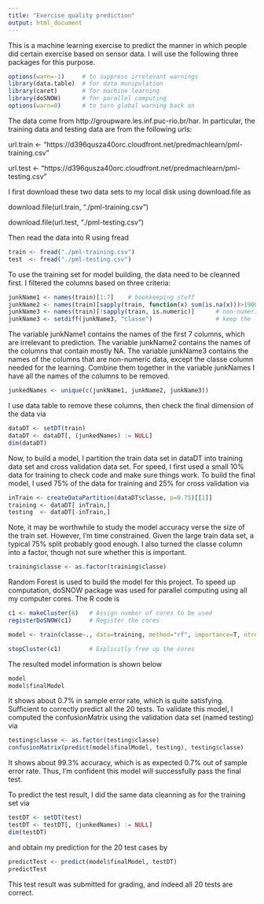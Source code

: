 ```yaml
---
title: "Exercise quality prediction"
output: html_document
---
```


This is a machine learning exercise to predict the manner in which people did certain exercise based on sensor data. I will use the following three packages for this purpose.
```r
options(warn=-1)     # to suppress irrelevant warnings
library(data.table)  # for data munipulation
library(caret)       # for machine learning
library(doSNOW)      # for parallel computing
options(warn=0)      # to turn global warning back on
```
The data come from http://groupware.les.inf.puc-rio.br/har. In particular,
the training data and testing data are from the following urls:

url.train <- "https://d396qusza40orc.cloudfront.net/predmachlearn/pml-training.csv"

url.test  <- "https://d396qusza40orc.cloudfront.net/predmachlearn/pml-testing.csv"

I first download these two data sets to my local disk using download.file as

download.file(url.train, "./pml-training.csv")

download.file(url.test,  "./pml-testing.csv")

Then read the data into R using fread
```r
train <- fread("./pml-training.csv")
test  <- fread("./pml-testing.csv")
```


To use the training set for model building, the data need to be cleanned first. I filtered the columns based on three criteria:
```r
junkName1 <- names(train)[1:7]    # bookkeeping stuff
junkName2 <- names(train)[sapply(train, function(x) sum(is.na(x)))>19000]    # mostly NA
junkName3 <- names(train)[!sapply(train, is.numeric)]      # non-numeric columns
junkName3 <- setdiff(junkName3, "classe")                  # keep the last columns
```
The variable junkName1 contains the names of the first 7 columns, which are irrelevant to prediction.
The variable junkName2 contains the names of the columns that contain mostly NA.
The variable junkName3 contains the names of the columns that are non-numeric data, except the classe column needed for the learning. Combine them together in the variable junkNames I have all the names of the columns to be removed.
```r
junkedNames <- unique(c(junkName1, junkName2, junkName3))
```
I use data table to remove these columns, then check the final dimension of the data via
```r
dataDT <- setDT(train)
dataDT <- dataDT[, (junkedNames) := NULL]
dim(dataDT)
```

Now, to build a model, I partition the train data set in dataDT into training data set and cross validation data set. For speed, I first used a small 10% data for training to check code and make sure things work. To build the final model, I used 75% of the data for training and 25% for cross validation via
```r
inTrain <- createDataPartition(dataDT$classe, p=0.75)[[1]]
training <- dataDT[ inTrain,]
testing  <- dataDT[-inTrain,]
```

Note, it may be worthwhile to study the model accuracy verse the size of the train set. However, I'm time constrained. Given the large train data set, a typical 75% split probably good enough. I also turned the classe column into a factor, though not sure whether this is important.
```r
training$classe <- as.factor(training$classe)
```
Random Forest is used to build the model for this project. To speed up computation, doSNOW package was used for parallel computing using all my computer cores. The R code is 
```r
c1 <- makeCluster(6)   # Assign number of cores to be used
registerDoSNOW(c1)     # Register the cores

model <- train(classe~., data=training, method="rf", importance=T, ntree=250)

stopCluster(c1)        # Explicitly free up the cores
```
The resulted model information is shown below
```r
model
model$finalModel
```
It shows about 0.7% in sample error rate, which is quite satisfying. Sufficient to correctly predict all the 20 tests. To validate this model, I computed the confusionMatrix using the validation data set (named testing) via
```r
testing$classe <- as.factor(testing$classe)
confusionMatrix(predict(model$finalModel, testing), testing$classe)
```
It shows about 99.3% accuracy, which is as expected 0.7% out of sample error rate. Thus, I'm confident this model will successfully pass the final test.

To predict the test result, I did the same data cleanning as for the training set via
```r
testDT <- setDT(test)
testDT <- testDT[, (junkedNames) := NULL]
dim(testDT)
```
and obtain my prediction for the 20 test cases by
```r
predictTest <- predict(model$finalModel, testDT)
predictTest
```
This test result was submitted for grading, and indeed all 20 tests are correct.
